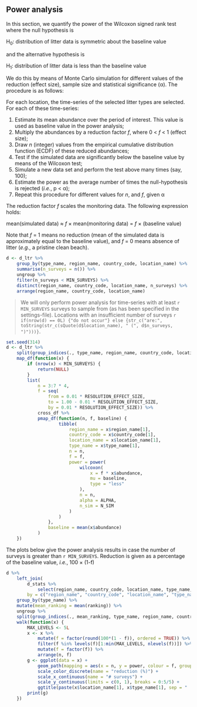 ## Power analysis

In this section, we quantify the power of the Wilcoxon signed rank test where the null hypothesis is

H<sub>0</sub>: distribution of litter data is symmetric about the baseline value

and the alternative hypothesis is

H<sub>1</sub>: distribution of litter data is less than the baseline value

We do this by means of Monte Carlo simulation for different values of the reduction (effect size), sample size and statistical significance (&alpha;). The procedure is as follows:

For each location, the time-series of the selected litter types are selected. For each of these time-series:

1. Estimate its mean abundance over the period of interest. This value is used as baseline value in the power analysis;
1. Multiply the abundances by a reduction factor _f_, where 0 < _f_ < 1 (effect size);
1. Draw _n_ (integer) values from the empirical cumulative distribution function (ECDF) of these reduced abundances;
1. Test if the simulated data are significantly below the baseline value by means of the Wilcoxon test;
1. Simulate a new data set and perform the test above many times (say, 100);
1. Estimate the power as the average number of times the null-hypothesis is rejected (_i.e._, p < &alpha;);
1. Repeat this procedure for different values for _n_, and _f_, given &alpha;

The reduction factor _f_ scales the monitoring data. The following expression holds:

mean(simulated data) &asymp; _f_ &times; mean(monitoring data) = _f_ &times; (baseline value)

Note that _f_ = 1 means no reduction (mean of the simulated data is approximately equal to the baseline value), and _f_ = 0 means absence of litter (_e.g._, a pristine clean beach).

```r
d <- d_ltr %>%
    group_by(type_name, region_name, country_code, location_name) %>% 
    summarise(n_surveys = n()) %>%
    ungroup %>%
    filter(n_surveys < MIN_SURVEYS) %>%
    distinct(region_name, country_code, location_name, n_surveys) %>%
    arrange(region_name, country_code, location_name)
```

> We will only perform power analysis for time-series with at least `r MIN_SURVEYS` surveys to sample from (as has been specified in the settings-file). Locations with an insufficient number of surveys `r if(nrow(d) == 0L) {"do not occur"} else {str_c("are:", toString(str_c(sQuote(d$location_name), " (", d$n_surveys, ")")))}`.


```r
set.seed(314)
d <- d_ltr %>%
    split(group_indices(., type_name, region_name, country_code, location_name)) %>%
    map_df(function(x) {
        if (nrow(x) < MIN_SURVEYS) {
            return(NULL)
        }
        list(
            n = 3:7 * 4,
            f = seq(
                from = 0.01 * RESOLUTION_EFFECT_SIZE, 
                to = 1.00 - 0.01 * RESOLUTION_EFFECT_SIZE, 
                by = 0.01 * RESOLUTION_EFFECT_SIZE)) %>%
            cross_df %>%
            pmap_df(function(n, f, baseline) {
                    tibble(
                        region_name = x$region_name[1], 
                        country_code = x$country_code[1], 
                        location_name = x$location_name[1],
                        type_name = x$type_name[1],
                        n = n,
                        f = f,
                        power = power(
                            wilcoxon(
                                x = f * x$abundance, 
                                mu = baseline, 
                                type = "less"
                            ),
                            n = n, 
                            alpha = ALPHA,
                            n_sim = N_SIM
                        )
                    )
                },
                baseline = mean(x$abundance)
            )
    })
```

The plots below give the power analysis results in case the number of surveys is greater than `r MIN_SURVEYS`. Reduction is given as a percentage of the baseline value, _i.e._, 100 &times; (1-f)


```r
d %>%
    left_join(
        d_stats %>% 
            select(region_name, country_code, location_name, type_name, ranking), 
        by = c("region_name", "country_code", "location_name", "type_name")) %>%
    group_by(type_name) %>%
    mutate(mean_ranking = mean(ranking)) %>%
    ungroup %>%
    split(group_indices(., mean_ranking, type_name, region_name, country_code, location_name)) %>%
    walk(function(x) {
        MAX_LEVELS <- 5L
        x <- x %>%
            mutate(f = factor(round(100*(1 - f)), ordered = TRUE)) %>%
            filter(f %in% levels(f)[1:min(MAX_LEVELS, nlevels(f))]) %>%
            mutate(f = factor(f)) %>%
            arrange(n, f)
        g <- ggplot(data = x) +
            geom_path(mapping = aes(x = n, y = power, colour = f, group = f), na.rm = TRUE) +
            scale_color_discrete(name = "reduction (%)") +
            scale_x_continuous(name = "# surveys") +
            scale_y_continuous(limits = c(0, 1), breaks = 0:5/5) +
            ggtitle(paste(x$location_name[1], x$type_name[1], sep = "  "))
        print(g)
    })
```
